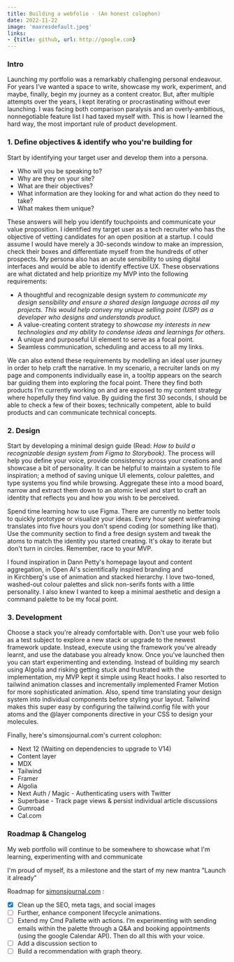 ```yaml
---
title: Building a webfolio - (An honest colophon)
date: 2022-11-22
image: 'maxresdefault.jpeg'
links: 
- {title: github, url: http://google.com}
---
```


### Intro

Launching my portfolio was a remarkably challenging personal endeavour. For years I’ve wanted a space to write, showcase my work, experiment, and maybe, finally, begin my journey as a content creator. But, after multiple attempts over the years, I kept iterating or procrastinating without ever launching. I was facing both comparison paralysis and an overly-ambitious, nonnegotiable feature list I had taxed myself with. This is how I learned the hard way, the most important rule of product development.


### 1. Define objectives & identify who you're building for

Start by identifying your target user and develop them into a persona.

- Who will you be speaking to?
- Why are they on your site?
- What are their objectives?
- What information are they looking for and what action do they need to take?
- What makes them unique?

These answers will help you identify touchpoints and communicate your value proposition. I identified my target user as a tech recruiter who has the objective of vetting candidates for an open position at a startup. I could assume I would have merely a 30-seconds window to make an impression, check their boxes and differentiate myself from the hundreds of other prospects. My persona also has an acute sensibility to using digital interfaces and would be able to identify effective UX. These observations are what dictated and help prioritize my MVP into the following requirements:

- A thoughtful and recognizable design system *to communicate my design sensibility and ensure a shared design language across all my projects. This would help convey my unique selling point (USP) as a developer who designs and understands product.*
- A value-creating content strategy to *showcase my interests in new technologies and my ability to condense ideas and learnings for others.*
- A unique and purposeful UI element to serve as a focal point.
- Seamless communication, scheduling and access to all my links.

We can also extend these requirements by modelling an ideal user journey in order to help craft the narrative. In my scenario, a recruiter lands on my page and components individually ease in, a tooltip appears on the search bar guiding them into exploring the focal point. There they find both products I'm currently working on and are exposed to my content strategy where hopefully they find value. By guiding the first 30 seconds, I should be able to check a few of their boxes; technically competent, able to build products and can communicate technical concepts.

### 2. Design

Start by developing a minimal design guide (Read: *How to build a recognizable design system from Figma to Storybook)*. The process will help you define your voice, provide consistency across your creations and showcase a bit of personality. It can be helpful to maintain a system to file inspiration; a method of saving unique UI elements, colour palettes, and type systems you find while browsing. Aggregate these into a mood board, narrow and extract them down to an atomic level and start to craft an identity that reflects you and how you wish to be perceived.

Spend time learning how to use Figma. There are currently no better tools to quickly prototype or visualize your ideas. Every hour spent wireframing translates into five hours you don't spend coding (or something like that). Use the community section to find a free design system and tweak the atoms to match the identity you started creating. It's okay to iterate but don't turn in circles. Remember, race to your MVP.

I found inspiration in Dann Petty's homepage layout and content aggregation, in Open AI's scientifically inspired branding and in Kirchberg's use of animation and stacked hierarchy. I love two-toned, washed-out colour palettes and slick non-serifs fonts with a little personality. I also knew I wanted to keep a minimal aesthetic and design a command palette to be my focal point.


### 3. Development

Choose a stack you're already comfortable with. Don't use your web folio as a test subject to explore a new stack or upgrade to the newest framework update. Instead, execute using the framework you've already learnt, and use the database you already know. Once you've launched then you can start experimenting and extending. Instead of building my search using Algolia and risking getting stuck and frustrated with the implementation, my MVP kept it simple using React hooks. I also resorted to tailwind animation classes and incrementally implemented Framer Motion for more sophisticated animation. Also, spend time translating your design system into individual components before styling your layout. Tailwind makes this super easy by configuring the tailwind.config file with your atoms and the @layer components directive in your CSS to design your molecules.

Finally, here's simonsjournal.com's current colophon:

- Next 12 (Waiting on dependencies to upgrade to V14)
- Content layer
- MDX
- Tailwind
- Framer
- Algolia
- Next Auth / Magic - Authenticating users with Twitter
- Superbase - Track page views & persist individual article discussions
- Gumroad
- Cal.com

### Roadmap & Changelog

My web portfolio will continue to be somewhere to showcase what I'm learning, experimenting with and communicate

I'm proud of myself, its a milestone and the start of my new mantra "Launch it already"

Roadmap for [simonsjournal.com](http://simonsjournal.com/) :

- [x]  Clean up the SEO, meta tags, and social images
- [ ]  Further, enhance component lifecycle animations.
- [ ]  Extend my Cmd Pallette with actions. I’m experimenting with sending emails within the palette through a Q&A and booking appointments (using the google Calendar API). Then do all this with your voice.
- [ ]  Add a discussion section to
- [ ]  Build a recommendation with graph theory.